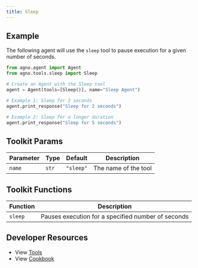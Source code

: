 ```yaml
---
title: Sleep
---
```


## Example

The following agent will use the `sleep` tool to pause execution for a given number of seconds.

```python cookbook/agent_concepts/tools/sleep_tools.py
from agno.agent import Agent
from agno.tools.sleep import Sleep

# Create an Agent with the Sleep tool
agent = Agent(tools=[Sleep()], name="Sleep Agent")

# Example 1: Sleep for 2 seconds
agent.print_response("Sleep for 2 seconds")

# Example 2: Sleep for a longer duration
agent.print_response("Sleep for 5 seconds")
```

## Toolkit Params

| Parameter | Type  | Default   | Description          |
| --------- | ----- | --------- | -------------------- |
| `name`    | `str` | `"sleep"` | The name of the tool |

## Toolkit Functions

| Function | Description                                        |
| -------- | -------------------------------------------------- |
| `sleep`  | Pauses execution for a specified number of seconds |

## Developer Resources

- View [Tools](https://github.com/agno-agi/agno/blob/main/libs/agno/agno/tools/sleep.py)
- View [Cookbook](https://github.com/agno-agi/agno/blob/main/cookbook/agent_concepts/tools/sleep_tools.py)
